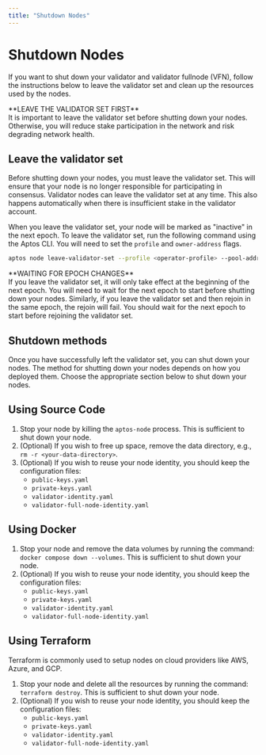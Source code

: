 ```yaml
---
title: "Shutdown Nodes"
---
```



# Shutdown Nodes

If you want to shut down your validator and validator fullnode (VFN), follow the instructions below to leave the
validator set and clean up the resources used by the nodes.

<Callout type="warning">
**LEAVE THE VALIDATOR SET FIRST**<br />
It is important to leave the validator set before shutting down your nodes. Otherwise, you will reduce stake
participation in the network and risk degrading network health.
</Callout>

## Leave the validator set

Before shutting down your nodes, you must leave the validator set. This will ensure that your node is no longer
responsible for participating in consensus. Validator nodes can leave the validator set at any time. This also
happens automatically when there is insufficient stake in the validator account.

When you leave the validator set, your node will be marked as "inactive" in the next epoch. To leave the validator set,
run the following command using the Aptos CLI. You will need to set the `profile` and `owner-address` flags.

```bash filename="Terminal"
aptos node leave-validator-set --profile <operator-profile> --pool-address <owner-address>
```

<Callout type="warning">
**WAITING FOR EPOCH CHANGES**<br />
If you leave the validator set, it will only take effect at the beginning of the next epoch. You will
need to wait for the next epoch to start before shutting down your nodes. Similarly, if you leave
the validator set and then rejoin in the same epoch, the rejoin will fail. You should wait for the
next epoch to start before rejoining the validator set.
</Callout>

## Shutdown methods

Once you have successfully left the validator set, you can shut down your nodes. The method for shutting down your
nodes depends on how you deployed them. Choose the appropriate section below to shut down your nodes.

## Using Source Code

1. Stop your node by killing the `aptos-node` process. This is sufficient to shut down your node.
2. (Optional) If you wish to free up space, remove the data directory, e.g., `rm -r <your-data-directory>`.
3. (Optional) If you wish to reuse your node identity, you should keep the configuration files:
   - `public-keys.yaml`
   - `private-keys.yaml`
   - `validator-identity.yaml`
   - `validator-full-node-identity.yaml`

## Using Docker

1. Stop your node and remove the data volumes by running the command: `docker compose down --volumes`.
   This is sufficient to shut down your node.
2. (Optional) If you wish to reuse your node identity, you should keep the configuration files:
   - `public-keys.yaml`
   - `private-keys.yaml`
   - `validator-identity.yaml`
   - `validator-full-node-identity.yaml`

## Using Terraform

<Callout type="info">
Terraform is commonly used to setup nodes on cloud providers like AWS, Azure, and GCP.
</Callout>

1. Stop your node and delete all the resources by running the command: `terraform destroy`. This
   is sufficient to shut down your node.
2. (Optional) If you wish to reuse your node identity, you should keep the configuration files:
   - `public-keys.yaml`
   - `private-keys.yaml`
   - `validator-identity.yaml`
   - `validator-full-node-identity.yaml`
